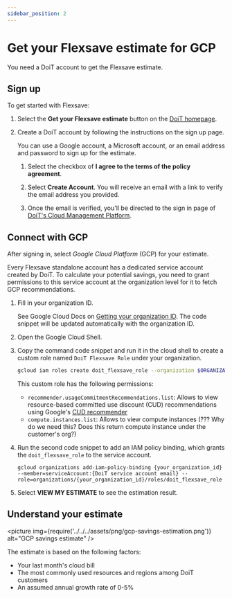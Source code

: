 ```yaml
---
sidebar_position: 2
---
```


# Get your Flexsave estimate for GCP

You need a DoiT account to get the Flexsave estimate.

## Sign up

To get started with Flexsave:

1. Select the **Get your Flexsave estimate** button on the [DoiT homepage](https://www.doit.com/).

1. Create a DoiT account by following the instructions on the sign up page.

   You can use a Google account, a Microsoft account, or an email address and password to sign up for the estimate.

   1. Select the checkbox of **I agree to the terms of the policy agreement**.

   1. Select **Create Account**. You will receive an email with a link to verify the email address you provided.

   1. Once the email is verified, you'll be directed to the sign in page of [DoiT's Cloud Management Platform](https://app.doit-intl.com/login).

## Connect with GCP

After signing in, select _Google Cloud Platform_ (GCP) for your estimate.

Every Flexsave standalone account has a dedicated service account created by DoiT. To calculate your potential savings, you need to grant permissions to this service account at the organization level for it to fetch GCP recommendations.

1. Fill in your organization ID.

   See Google Cloud Docs on [Getting your organization ID](https://cloud.google.com/resource-manager/docs/creating-managing-organization#retrieving_your_organization_id). The code snippet will be updated automatically with the organization ID.

1. Open the Google Cloud Shell.

1. Copy the command code snippet and run it in the cloud shell to create a custom role named `DoiT Flexsave Role` under your organization.

   ```bash
   gcloud iam roles create doit_flexsave_role --organization $ORGANIZATION_ID --title="DoiT Flexsave Role" --stage=GA --permissions=recommender.usageCommitmentRecommendations.list,compute.instances.list
   ```

   This custom role has the following permissions:

   - `recommender.usageCommitmentRecommendations.list`: Allows to view resource-based committed use discount (CUD) recommendations using Google's [CUD recommender](https://cloud.google.com/docs/cuds-recommender)
   - `compute.instances.list`: Allows to view compute instances (??? Why do we need this? Does this return compute instance under the customer's org?)

1. Run the second code snippet to add an IAM policy binding, which grants the `doit_flexsave_role` to the service account.

   ```
   gcloud organizations add-iam-policy-binding {your_organization_id} --member=serviceAccount:{DoiT service account email} --role=organizations/{your_organization_id}/roles/doit_flexsave_role
   ```

1. Select **VIEW MY ESTIMATE** to see the estimation result.

## Understand your estimate

<picture
  img={require('../../../assets/png/gcp-savings-estimation.png')}
  alt="GCP savings estimate"
/>

The estimate is based on the following factors:

- Your last month's cloud bill
- The most commonly used resources and regions among DoiT customers
- An assumed annual growth rate of 0-5%
